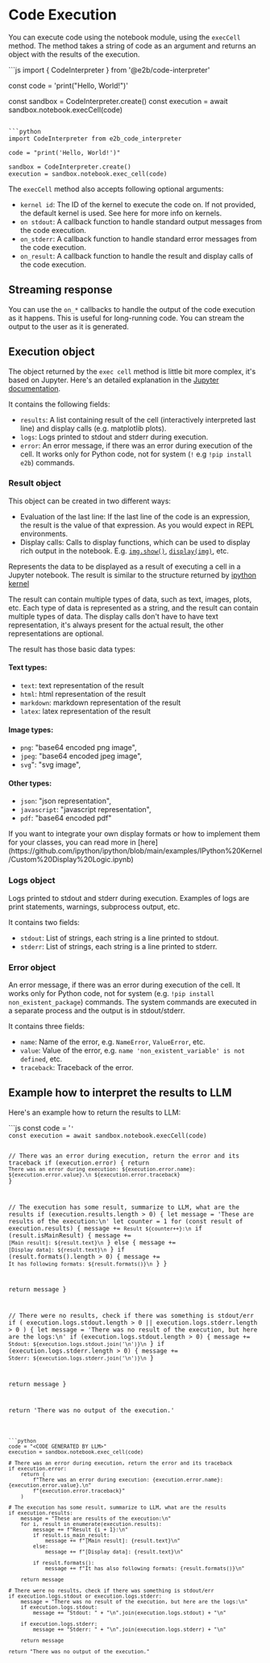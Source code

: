 
# Code Execution

You can execute code using the notebook module, using the `execCell` method. The method takes a string of code as an argument and returns an object with the results of the execution.

<CodeGroup isRunnable={false}>
```js
import { CodeInterpreter } from '@e2b/code-interpreter'

const code = 'print("Hello, World!")'

const sandbox = CodeInterpreter.create()
const execution = await sandbox.notebook.execCell(code)
```

```python
import CodeInterpreter from e2b_code_interpreter

code = "print('Hello, World!')"

sandbox = CodeInterpreter.create()
execution = sandbox.notebook.exec_cell(code)
```
</CodeGroup>

The `execCell` method also accepts following optional arguments:
- `kernel id`: The ID of the kernel to execute the code on. If not provided, the default kernel is used. See <Link href="/code-interpreter/kernels">here</Link> for more info on kernels.
- `on stdout`: A callback function to handle standard output messages from the code execution.
- `on_stderr`: A callback function to handle standard error messages from the code execution.
- `on_result`: A callback function to handle the result and display calls of the code execution.

## Streaming response

You can use the `on_*` callbacks to handle the output of the code execution as it happens. This is useful for long-running code. You can stream the output to the user as it is generated.

## Execution object

The object returned by the `exec cell` method is little bit more complex, it's based on Jupyter. Here's an detailed explanation in the [Jupyter documentation](https://jupyter-client.readthedocs.io/en/stable/messaging.html).

It contains the following fields:

- `results`: A list containing result of the cell (interactively interpreted last line) and display calls (e.g. matplotlib plots).
- `logs`: Logs printed to stdout and stderr during execution.
- `error`: An error message, if there was an error during execution of the cell. It works only for Python code, not for system (`!` e.g `!pip install e2b`) commands.

### Result object

This object can be created in two different ways:
- Evaluation of the last line: If the last line of the code is an expression, the result is the value of that expression. As you would expect in REPL environments.
- Display calls: Calls to display functions, which can be used to display rich output in the notebook. E.g. [`img.show()`](https://matplotlib.org/stable/api/_as_gen/matplotlib.pyplot.show.html), [`display(img)`](https://ipython.readthedocs.io/en/stable/api/generated/IPython.display.html), etc.

Represents the data to be displayed as a result of executing a cell in a Jupyter notebook.
The result is similar to the structure returned by [ipython kernel](https://ipython.readthedocs.io/en/stable/development/execution.html#execution-semantics)

The result can contain multiple types of data, such as text, images, plots, etc. Each type of data is represented
as a string, and the result can contain multiple types of data. The display calls don't have to have text representation, it's always present for the actual result,
the other representations are optional.

The result has those basic data types:

#### Text types:
- `text`: text representation of the result
- `html`: html representation of the result
- `markdown`: markdown representation of the result
- `latex`: latex representation of the result

#### Image types:
 - `png`: "base64 encoded png image",
 - `jpeg`: "base64 encoded jpeg image",
 - `svg`": "svg image",

#### Other types:
 - `json`: "json representation",
 - `javascript`: "javascript representation",
 - `pdf`: "base64 encoded pdf"

<Note>
  If you want to integrate your own display formats or how to implement them for your classes, you can read more in [here](https://github.com/ipython/ipython/blob/main/examples/IPython%20Kernel/Custom%20Display%20Logic.ipynb)
</Note>

### Logs object

Logs printed to stdout and stderr during execution. Examples of logs are print statements, warnings, subprocess output, etc.

It contains two fields:
- `stdout`: List of strings, each string is a line printed to stdout.
- `stderr`: List of strings, each string is a line printed to stderr.

### Error object

An error message, if there was an error during execution of the cell.
<Note>
  It works only for Python code, not for system (e.g. `!pip install non_existent_package`) commands. The system commands are executed in a separate process and the output is in stdout/stderr.
</Note>

It contains three fields:
- `name`: Name of the error, e.g. `NameError`, `ValueError`, etc.
- `value`: Value of the error, e.g. `name 'non_existent_variable' is not defined`, etc.
- `traceback`: Traceback of the error.


## Example how to interpret the results to LLM

Here's an example how to return the results to LLM:

<CodeGroup isRunnable={false}>
```js
const code = '<CODE GENERATED BY LLM>'
const execution = await sandbox.notebook.execCell(code)

// There was an error during execution, return the error and its traceback
if (execution.error) {
  return `There was an error during execution: ${execution.error.name}: ${execution.error.value}.\n
  ${execution.error.traceback}`
}

// The execution has some result, summarize to LLM, what are the results
if (execution.results.length > 0) {
  let message = 'These are results of the execution:\n'
  let counter = 1
  for (const result of execution.results) {
    message += `Result ${counter++}:\n`
    if (result.isMainResult) {
      message += `[Main result]: ${result.text}\n`
    } else {
      message += `[Display data]: ${result.text}\n`
    }
    if (result.formats().length > 0) {
      message += `It has following formats: ${result.formats()}\n`
    }
  }

  return message
}

// There were no results, check if there was something is stdout/err
if (
  execution.logs.stdout.length > 0 ||
  execution.logs.stderr.length > 0
) {
  let message = 'There was no result of the execution, but here are the logs:\n'
  if (execution.logs.stdout.length > 0) {
    message += `Stdout: ${execution.logs.stdout.join('\n')}\n`
  }
  if (execution.logs.stderr.length > 0) {
    message += `Stderr: ${execution.logs.stderr.join('\n')}\n`
  }

  return message
}

return 'There was no output of the execution.'
```

```python
code = "<CODE GENERATED BY LLM>"
execution = sandbox.notebook.exec_cell(code)

# There was an error during execution, return the error and its traceback
if execution.error:
    return (
        f"There was an error during execution: {execution.error.name}: {execution.error.value}.\n"
        f"{execution.error.traceback}"
    )

# The execution has some result, summarize to LLM, what are the results
if execution.results:
    message = "These are results of the execution:\n"
    for i, result in enumerate(execution.results):
        message += f"Result {i + 1}:\n"
        if result.is_main_result:
            message += f"[Main result]: {result.text}\n"
        else:
            message += f"[Display data]: {result.text}\n"

        if result.formats():
            message += f"It has also following formats: {result.formats()}\n"

    return message

# There were no results, check if there was something is stdout/err
if execution.logs.stdout or execution.logs.stderr:
    message = "There was no result of the execution, but here are the logs:\n"
    if execution.logs.stdout:
        message += "Stdout: " + "\n".join(execution.logs.stdout) + "\n"

    if execution.logs.stderr:
        message += "Stderr: " + "\n".join(execution.logs.stderr) + "\n"

    return message

return "There was no output of the execution."
```
</CodeGroup>
